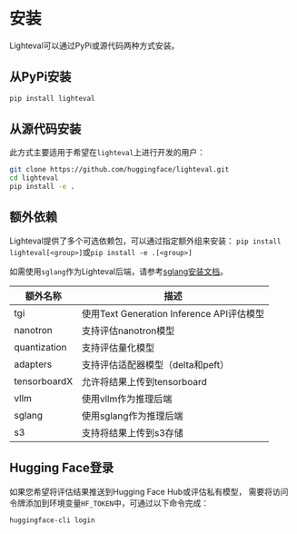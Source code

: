 # 安装

Lighteval可以通过PyPi或源代码两种方式安装。

## 从PyPi安装

```bash
pip install lighteval
```

## 从源代码安装
此方式主要适用于希望在`lighteval`上进行开发的用户：

```bash
git clone https://github.com/huggingface/lighteval.git
cd lighteval
pip install -e .
```

## 额外依赖

Lighteval提供了多个可选依赖包，可以通过指定额外组来安装：
`pip install lighteval[<group>]`或`pip install -e .[<group>]`

如需使用`sglang`作为Lighteval后端，请参考[sglang安装文档](https://docs.sglang.ai/start/install.html)。

| 额外名称     | 描述                                              |
|--------------|---------------------------------------------------|
| tgi          | 使用Text Generation Inference API评估模型         |
| nanotron     | 支持评估nanotron模型                              |
| quantization | 支持评估量化模型                                  |
| adapters     | 支持评估适配器模型（delta和peft）                 |
| tensorboardX | 允许将结果上传到tensorboard                       |
| vllm         | 使用vllm作为推理后端                              |
| sglang       | 使用sglang作为推理后端                            |
| s3           | 支持将结果上传到s3存储                            |


## Hugging Face登录

如果您希望将评估结果推送到Hugging Face Hub或评估私有模型，
需要将访问令牌添加到环境变量`HF_TOKEN`中，可通过以下命令完成：

```bash
huggingface-cli login
``` 